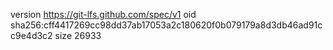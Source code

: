 version https://git-lfs.github.com/spec/v1
oid sha256:cff4417269cc98dd37ab17053a2c180620f0b079179a8d3db46ad91cc9e4d3c2
size 26933
